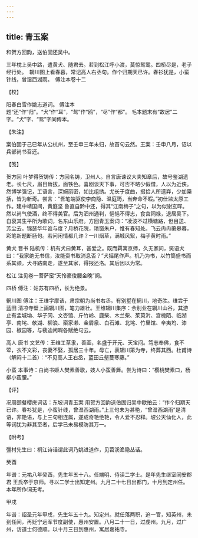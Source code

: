 ```yaml
---
---
---
```

title: 青玉案
---







和贺方回韵，送伯固还吴中。

三年枕上吴中路，遣黄犬、随君去。若到松江呼小渡，莫惊鸳鹭。四桥尽是，老子经行处。　辋川图上看春暮，常记高人右丞句。作个归期天已许。春衫犹是，小蛮针线，曾湿西湖雨。　傅注本卷十二





【校】


阳春白雪作姚志道词。 傅注本题“还”作“归”。“犬”作“耳”，“鸳”作“鸥”，“尽”作“都”。 毛本题末有“故居”二字。“犬”字、“鸳”字同傅本。





【朱注】


案伯固于己巳年从公杭州，至壬申三年未归，故首句云然。王案：壬申八月，诏以兵部尚书召还。





【笺】


贺方回 叶梦得贺铸传：方回名铸，卫州人。自言唐谏议大夫知章后，故号鉴湖遗老。长七尺，眉目耸拔，面铁色。喜剧谈天下事，可否不略少假借，人以为近侠。然博学强记，工语言，深婉丽密，如比组绣。尤长于度曲，掇拾人所遗弃，少加檃括，皆为新奇。尝言：“吾笔端驱使李商隐、温庭筠，当奔命不暇。”初仕监太原工作。建中靖国间，黄庭坚 鲁直自黔中还，得其“江南梅子”之句，以为似谢玄晖。然以尚气使酒，终不得美官。后为泗州通判，悒悒不得志，食宫祠禄，退居吴下。自裒其生平所为歌词，名东山乐府。方回青玉案词：“凌波不过横塘路，但目送、芳尘去。锦瑟华年谁与度？月桥花院，琐窗朱户，惟有春知处。飞云冉冉蘅皋暮，彩笔新题断肠句。若问闲情都几许？一川烟草，满城风絮，梅子黄时雨。”

黄犬 晋书 陆机传：机有犬曰黄耳，甚爱之。既而羁寓京师，久无家问，笑语犬曰：“我家绝无书信，汝能赍书取消息否？”犬摇尾作声。机乃为书，以竹筒盛书而系其颈。犬寻路南走，遂至其家，得报还洛。其后因以为常。

松江 注见卷一菩萨蛮“天怜豪俊腰金晚”阕。

四桥 傅注：姑苏有四桥，长为绝景。

辋川图 傅注：王维字摩诘，肃宗朝为尚书右丞。有别墅在辋川，地奇胜。维尝于蓝田 清凉寺壁上画辋川图，笔力雄壮。王维辋川集序：余别业在辋川山谷，其游止有孟城坳、华子冈、文杏馆、斤竹岭、鹿柴、木兰柴、茱萸沜、宫槐陌、临湖亭、南垞、欹湖、柳浪、栾家濑、金屑泉、白石滩、北垞、竹里馆、辛夷坞、漆园、椒园等，与裴迪闲暇各赋绝句云。

高人 唐书 文艺传：王维工草隶，善画，名盛于开元、天宝间。笃志奉佛，食不荤，衣不文彩，丧妻不娶，孤居三十年。母亡，表辋川第为寺，终葬其西。杜甫诗（解闷十二首）：“不见高人王右丞，蓝田丘壑蔓寒藤。”

小蛮 本事诗：白尚书姬人樊素善歌，妓人小蛮善舞。尝为诗曰：“樱桃樊素口，杨柳小蛮腰。”





【评】


况周颐餐樱庑词话：东坡词青玉案 用贺方回韵送伯固归吴中歇拍云：“作个归期天已许。春衫犹是，小蛮针线，曾湿西湖雨。”上三句未为甚艳，“曾湿西湖雨”是清语，非艳语，与上三句相连属，遂成奇艳绝艳，令人爱不忍释。坡公天仙化人，此等词犹为非其至者，后学已未易模昉其万一。





【附考】


彊村先生曰：桐江诗话谓此词乃姚进道作，见苕溪渔隐丛话。





癸酉


年谱：元祐八年癸酉，先生年五十八。任端明、侍读二学士。是年先生继室同安郡君 王氏卒于京师。寻以二学士出知定州。九月二十七日出都门，十月到定州任。本年所作词无考。





甲戌


年谱：绍圣元年甲戌，先生年五十九。知定州。就任落两职，追一官，知英州，未到任间，再贬宁远军节度副使，惠州安置。八月二十一日，过虔州。九月，过广州，访道士何德顺。以十月三日到惠州，寓居嘉祐寺。